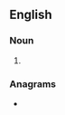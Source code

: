 ==English==

===Noun===
{{head|en|noun plural form}}

# {{plural of|atomizer|lang=en}}

===Anagrams===
* {{l|en|amortizes}}